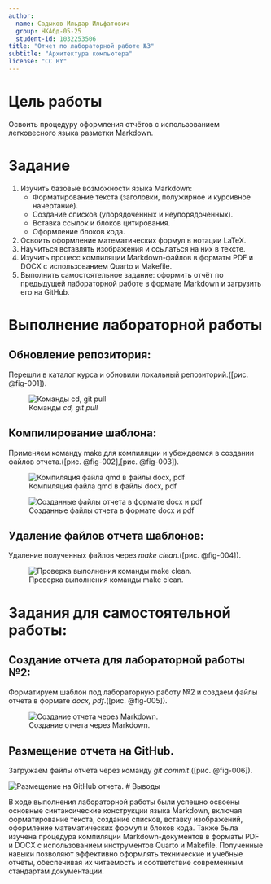 ```yaml
---
author:
  name: Садыков Ильдар Ильфатович
  group: НКАбд-05-25
  student-id: 1032253506
title: "Отчет по лабораторной работе №3"
subtitle: "Архитектура компьютера"
license: "CC BY"
---
```

# Цель работы

Освоить процедуру оформления отчётов с использованием легковесного языка разметки Markdown.

# Задание

1. Изучить базовые возможности языка Markdown:  
   - Форматирование текста (заголовки, полужирное и курсивное начертание).  
   - Создание списков (упорядоченных и неупорядоченных).  
   - Вставка ссылок и блоков цитирования.  
   - Оформление блоков кода.  
2. Освоить оформление математических формул в нотации LaTeX.  
3. Научиться вставлять изображения и ссылаться на них в тексте.  
4. Изучить процесс компиляции Markdown-файлов в форматы PDF и DOCX с использованием Quarto и Makefile.  
5. Выполнить самостоятельное задание: оформить отчёт по предыдущей лабораторной работе в формате Markdown и загрузить его на GitHub.

# Выполнение лабораторной работы

## **Обновление репозитория:**
Перешли в каталог курса и обновили локальный репозиторий.([рис. @fig-001]).

![Команды *cd, git pull*](image/11.png){#fig-001}

## **Компилирование шаблона:**
Применяем команду make для компиляции и убеждаемся в создании файлов отчета.([рис. @fig-002],[рис. @fig-003]).

![Компиляция файла qmd в файлы docx, pdf](image/12.png){#fig-002}

![Созданные файлы отчета в формате docx и pdf](image/13.png){#fig-003}

## **Удаление файлов отчета шаблонов:**
Удаление полученных файлов через *make clean*.([рис. @fig-004]).

![Проверка выполнения команды make clean.](image/14.png){#fig-004}

# Задания для самостоятельной работы:

## **Создание отчета для лабораторной работы №2:**
Форматируем шаблон под лабораторную работу №2 и создаем файлы отчета в формате *docx, pdf*.([рис. @fig-005]).

![Создание отчета через Markdown.](image/21.png){#fig-005}

## **Размещение отчета на GitHub.**
Загружаем файлы отчета через команду *git commit*.([рис. @fig-006]).

![Размещение на GitHub отчета.](image/22.png){#fig-006}
# Выводы

В ходе выполнения лабораторной работы были успешно освоены основные синтаксические конструкции языка Markdown, включая форматирование текста, создание списков, вставку изображений, оформление математических формул и блоков кода. Также была изучена процедура компиляции Markdown-документов в форматы PDF и DOCX с использованием инструментов Quarto и Makefile. Полученные навыки позволяют эффективно оформлять технические и учебные отчёты, обеспечивая их читаемость и соответствие современным стандартам документации.

::: {#refs}
:::
